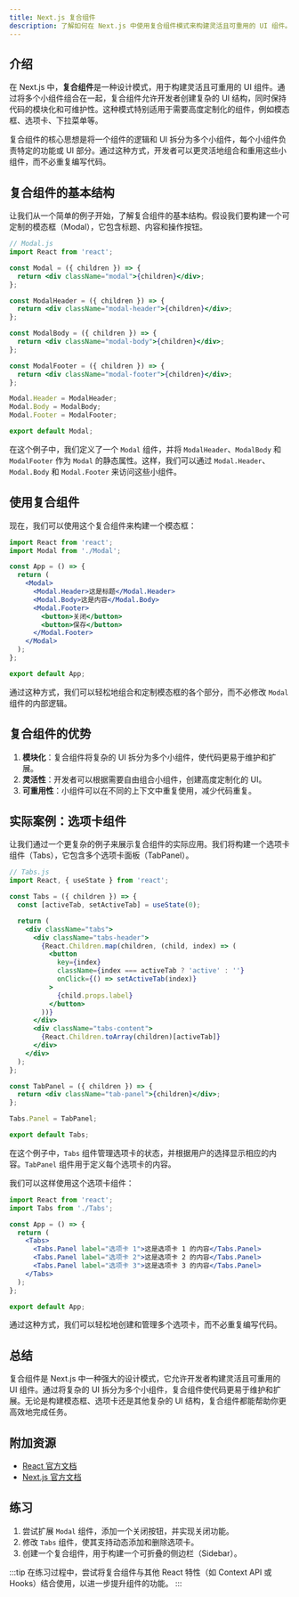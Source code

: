 ```yaml
---
title: Next.js 复合组件
description: 了解如何在 Next.js 中使用复合组件模式来构建灵活且可重用的 UI 组件。
---
```


## 介绍

在 Next.js 中，**复合组件**是一种设计模式，用于构建灵活且可重用的 UI 组件。通过将多个小组件组合在一起，复合组件允许开发者创建复杂的 UI 结构，同时保持代码的模块化和可维护性。这种模式特别适用于需要高度定制化的组件，例如模态框、选项卡、下拉菜单等。

复合组件的核心思想是将一个组件的逻辑和 UI 拆分为多个小组件，每个小组件负责特定的功能或 UI 部分。通过这种方式，开发者可以更灵活地组合和重用这些小组件，而不必重复编写代码。

## 复合组件的基本结构

让我们从一个简单的例子开始，了解复合组件的基本结构。假设我们要构建一个可定制的模态框（Modal），它包含标题、内容和操作按钮。

```jsx
// Modal.js
import React from 'react';

const Modal = ({ children }) => {
  return <div className="modal">{children}</div>;
};

const ModalHeader = ({ children }) => {
  return <div className="modal-header">{children}</div>;
};

const ModalBody = ({ children }) => {
  return <div className="modal-body">{children}</div>;
};

const ModalFooter = ({ children }) => {
  return <div className="modal-footer">{children}</div>;
};

Modal.Header = ModalHeader;
Modal.Body = ModalBody;
Modal.Footer = ModalFooter;

export default Modal;
```

在这个例子中，我们定义了一个 `Modal` 组件，并将 `ModalHeader`、`ModalBody` 和 `ModalFooter` 作为 `Modal` 的静态属性。这样，我们可以通过 `Modal.Header`、`Modal.Body` 和 `Modal.Footer` 来访问这些小组件。

## 使用复合组件

现在，我们可以使用这个复合组件来构建一个模态框：

```jsx
import React from 'react';
import Modal from './Modal';

const App = () => {
  return (
    <Modal>
      <Modal.Header>这是标题</Modal.Header>
      <Modal.Body>这是内容</Modal.Body>
      <Modal.Footer>
        <button>关闭</button>
        <button>保存</button>
      </Modal.Footer>
    </Modal>
  );
};

export default App;
```

通过这种方式，我们可以轻松地组合和定制模态框的各个部分，而不必修改 `Modal` 组件的内部逻辑。

## 复合组件的优势

1. **模块化**：复合组件将复杂的 UI 拆分为多个小组件，使代码更易于维护和扩展。
2. **灵活性**：开发者可以根据需要自由组合小组件，创建高度定制化的 UI。
3. **可重用性**：小组件可以在不同的上下文中重复使用，减少代码重复。

## 实际案例：选项卡组件

让我们通过一个更复杂的例子来展示复合组件的实际应用。我们将构建一个选项卡组件（Tabs），它包含多个选项卡面板（TabPanel）。

```jsx
// Tabs.js
import React, { useState } from 'react';

const Tabs = ({ children }) => {
  const [activeTab, setActiveTab] = useState(0);

  return (
    <div className="tabs">
      <div className="tabs-header">
        {React.Children.map(children, (child, index) => (
          <button
            key={index}
            className={index === activeTab ? 'active' : ''}
            onClick={() => setActiveTab(index)}
          >
            {child.props.label}
          </button>
        ))}
      </div>
      <div className="tabs-content">
        {React.Children.toArray(children)[activeTab]}
      </div>
    </div>
  );
};

const TabPanel = ({ children }) => {
  return <div className="tab-panel">{children}</div>;
};

Tabs.Panel = TabPanel;

export default Tabs;
```

在这个例子中，`Tabs` 组件管理选项卡的状态，并根据用户的选择显示相应的内容。`TabPanel` 组件用于定义每个选项卡的内容。

我们可以这样使用这个选项卡组件：

```jsx
import React from 'react';
import Tabs from './Tabs';

const App = () => {
  return (
    <Tabs>
      <Tabs.Panel label="选项卡 1">这是选项卡 1 的内容</Tabs.Panel>
      <Tabs.Panel label="选项卡 2">这是选项卡 2 的内容</Tabs.Panel>
      <Tabs.Panel label="选项卡 3">这是选项卡 3 的内容</Tabs.Panel>
    </Tabs>
  );
};

export default App;
```

通过这种方式，我们可以轻松地创建和管理多个选项卡，而不必重复编写代码。

## 总结

复合组件是 Next.js 中一种强大的设计模式，它允许开发者构建灵活且可重用的 UI 组件。通过将复杂的 UI 拆分为多个小组件，复合组件使代码更易于维护和扩展。无论是构建模态框、选项卡还是其他复杂的 UI 结构，复合组件都能帮助你更高效地完成任务。

## 附加资源

- [React 官方文档](https://reactjs.org/docs/composition-vs-inheritance.html)
- [Next.js 官方文档](https://nextjs.org/docs)

## 练习

1. 尝试扩展 `Modal` 组件，添加一个关闭按钮，并实现关闭功能。
2. 修改 `Tabs` 组件，使其支持动态添加和删除选项卡。
3. 创建一个复合组件，用于构建一个可折叠的侧边栏（Sidebar）。

:::tip
在练习过程中，尝试将复合组件与其他 React 特性（如 Context API 或 Hooks）结合使用，以进一步提升组件的功能。
:::